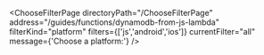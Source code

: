 


<ChooseFilterPage
    directoryPath="/ChooseFilterPage"
    address="/guides/functions/dynamodb-from-js-lambda"
    filterKind="platform"
    filters={['js','android','ios']}
    currentFilter="all"
    message={'Choose a platform:'}
/>
